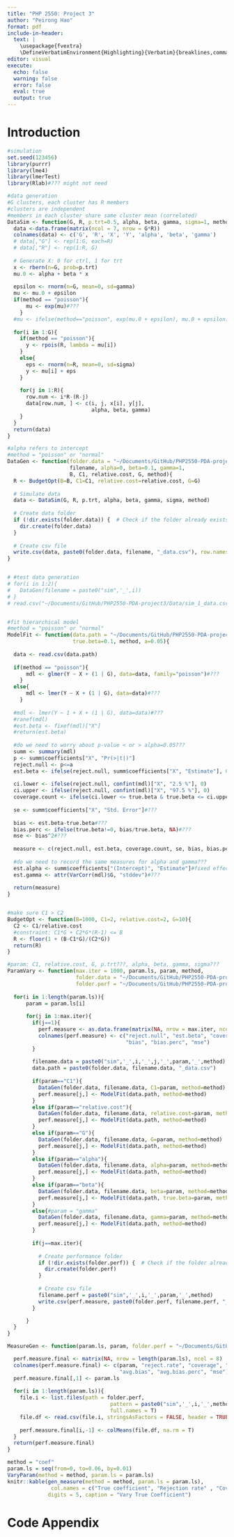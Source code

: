 ```yaml
---
title: "PHP 2550: Project 3"
author: "Peirong Hao"
format: pdf
include-in-header: 
  text: |
    \usepackage{fvextra}
    \DefineVerbatimEnvironment{Highlighting}{Verbatim}{breaklines,commandchars=\\\{\}}
editor: visual
execute:
  echo: false
  warning: false
  error: false
  eval: true
  output: true
---
```


# Introduction

```r
#simulation
set.seed(123456)
library(purrr)
library(lme4)
library(lmerTest)
library(Rlab)#??? might not need

#data generation
#G clusters, each cluster has R members
#clusters are independent
#members in each cluster share same cluster mean (correlated)
DataSim <- function(G, R, p.trt=0.5, alpha, beta, gamma, sigma=1, method){
  data <-data.frame(matrix(ncol = 7, nrow = G*R))
  colnames(data) <- c('G', 'R', 'X', 'Y', 'alpha', 'beta', 'gamma')
  # data[,"G"] <- rep(1:G, each=R)
  # data[,"R"] <- rep(1:R, G)
  
  # Generate X: 0 for ctrl, 1 for trt
  x <- rbern(n=G, prob=p.trt)
  mu.0 <- alpha + beta * x
  
  epsilon <- rnorm(n=G, mean=0, sd=gamma)
  mu <- mu.0 + epsilon
  if(method == "poisson"){
      mu <- exp(mu)#???
    }
  #mu <- ifelse(method=="poisson", exp(mu.0 + epsilon), mu.0 + epsilon)
  
  for(i in 1:G){
    if(method == "poisson"){
      y <- rpois(R, lambda = mu[i]) 
    }
    else{
      eps <- rnorm(n=R, mean=0, sd=sigma)
      y <- mu[i] + eps
    }
    
    for(j in 1:R){
      row.num <- i*R-(R-j)
      data[row.num, ] <- c(i, j, x[i], y[j], 
                           alpha, beta, gamma)
    }
  }
  return(data)
}

#alpha refers to intercept
#method = "poisson" or "normal"
DataGen <- function(folder.data = "~/Documents/GitHub/PHP2550-PDA-project3/Data/", 
                    filename, alpha=0, beta=0.1, gamma=1,
                    B, C1, relative.cost, G, method){
  R <- BudgetOpt(B=B, C1=C1, relative.cost=relative.cost, G=G)
    
  # Simulate data
  data <- DataSim(G, R, p.trt, alpha, beta, gamma, sigma, method)
  
  # Create data folder
  if (!dir.exists(folder.data)) {  # Check if the folder already exists
    dir.create(folder.data)
  } 
  
  # Create csv file
  write.csv(data, paste0(folder.data, filename, "_data.csv"), row.names=FALSE)
}


# #test data generation
# for(i in 1:2){
#   DataGen(filename = paste0("sim",'_',i))
# }
# read.csv("~/Documents/GitHub/PHP2550-PDA-project3/Data/sim_1_data.csv")


#fit hierarchical model
#method = "poisson" or "normal"
ModelFit <- function(data.path = "~/Documents/GitHub/PHP2550-PDA-project3/Data/sim_1_data.csv",
                     true.beta=0.1, method, a=0.05){
  
  data <- read.csv(data.path)
  
  if(method == "poisson"){
      mdl <- glmer(Y ~ X + (1 | G), data=data, family="poisson")#???
    }
  else{
      mdl <- lmer(Y ~ X + (1 | G), data=data)#???
    }
  
  #mdl <- lmer(Y ~ 1 + X + (1 | G), data=data)#???
  #ranef(mdl)
  #est.beta <- fixef(mdl)["X"]
  #return(est.beta)
  
  #do we need to worry about p-value < or > alpha=0.05???
  summ <- summary(mdl)
  p <- summ$coefficients["X", "Pr(>|t|)"]
  reject.null <- p<=a
  est.beta <- ifelse(reject.null, summ$coefficients["X", "Estimate"], 0)#fixed effect
  
  ci.lower <- ifelse(reject.null, confint(mdl)["X", "2.5 %"], 0)
  ci.upper <- ifelse(reject.null, confint(mdl)["X", "97.5 %"], 0)
  coverage.count <- ifelse(ci.lower <= true.beta & true.beta <= ci.upper, 1, 0)#???
  
  se <- summ$coefficients["X", "Std. Error"]#???
  
  bias <- est.beta-true.beta#???
  bias.perc <- ifelse(true.beta!=0, bias/true.beta, NA)#???
  mse <- bias^2#???
  
  measure <- c(reject.null, est.beta, coverage.count, se, bias, bias.perc, mse)
  
  #do we need to record the same measures for alpha and gamma???
  est.alpha <- summ$coefficients["(Intercept)", "Estimate"]#fixed effect
  est.gamma <- attr(VarCorr(mdl)$G, "stddev")#???
  
  return(measure)
}


#make sure C1 > C2
BudgetOpt <- function(B=1000, C1=2, relative.cost=2, G=10){
  C2 <- C1/relative.cost
  #constraint: C1*G + C2*G*(R-1) <= B
  R <- floor(1 + (B-C1*G)/(C2*G))
  return(R)
}

#param: C1, relative.cost, G, p.trt???, alpha, beta, gamma, sigma???
ParamVary <- function(max.iter = 1000, param.ls, param, method,  
                      folder.data = "~/Documents/GitHub/PHP2550-PDA-project3/Data/",
                      folder.perf = "~/Documents/GitHub/PHP2550-PDA-project3/Perf/"){
  
  for(i in 1:length(param.ls)){
      param = param.ls[i]
      
      for(j in 1:max.iter){
        if(j==1){
          perf.measure <- as.data.frame(matrix(NA, nrow = max.iter, ncol = 7))
          colnames(perf.measure) <- c("reject.null", "est.beta", "coverage.count", "se", 
                                      "bias", "bias.perc", "mse")
        }
        
        filename.data = paste0("sim",'_',i,'_',j,'_',param,'_',method)
        data.path = paste0(folder.data, filename.data, "_data.csv")
          
        if(param=="C1"){
          DataGen(folder.data, filename.data, C1=param, method=method)
          perf.measure[j,] <- ModelFit(data.path, method=method)
        }
        else if(param=="relative.cost"){
          DataGen(folder.data, filename.data, relative.cost=param, method=method)
          perf.measure[j,] <- ModelFit(data.path, method=method)
        }
        else if(param=="G"){
          DataGen(folder.data, filename.data, G=param, method=method)
          perf.measure[j,] <- ModelFit(data.path, method=method)
        }
        else if(param=="alpha"){
          DataGen(folder.data, filename.data, alpha=param, method=method)
          perf.measure[j,] <- ModelFit(data.path, method=method)
        }
        else if(param=="beta"){
          DataGen(folder.data, filename.data, beta=param, method=method)
          perf.measure[j,] <- ModelFit(data.path, true.beta=param, method=method)
        }
        else{#param = "gamma"
          DataGen(folder.data, filename.data, gamma=param, method=method)
          perf.measure[j,] <- ModelFit(data.path, method=method)
        }
        
        if(j==max.iter){
          
          # Create performance folder
          if (!dir.exists(folder.perf)) {  # Check if the folder already exists
            dir.create(folder.perf)
          } 
          
          # Create csv file
          filename.perf = paste0("sim",'_',i,'_',param,'_',method)
          write.csv(perf.measure, paste0(folder.perf, filename.perf, "_perf.csv"), row.names=FALSE)
        }

      }
  }
}
```

```r
MeasureGen <- function(param.ls, param, folder.perf = "~/Documents/GitHub/PHP2550-PDA-Worksheet11/Perf"){

  perf.measure.final <- matrix(NA, nrow = length(param.ls), ncol = 8)
  colnames(perf.measure.final) <- c(param, "reject.rate", "coverage", "avg.se",
                                    "avg.bias", "avg.bias.perc", "mse")
  perf.measure.final[,1] <- param.ls
  
  for(i in 1:length(param.ls)){
    file.i <- list.files(path = folder.perf,
                                 pattern = paste0("sim",'_',i,'_',method), 
                                 full.names = T)  
    file.df <- read.csv(file.i, stringsAsFactors = FALSE, header = TRUE)[, -2]#remove beta.est col
    
    perf.measure.final[i,-1] <- colMeans(file.df, na.rm = T)
  }
  return(perf.measure.final)
}

method = "coef"
param.ls = seq(from=0, to=0.06, by=0.01)
VaryParam(method = method, param.ls = param.ls)
knitr::kable(gen_measure(method = method, param.ls = param.ls), 
              col.names = c("True coefficient", "Rejection rate" , "Coverge probability", "Average SE(x)", "Average bias", "Average percent bias" , "MSE"), align = "c",
             digits = 5, caption = "Vary True Coefficient")
```


\newpage

# Code Appendix

```r
```
